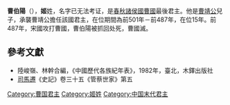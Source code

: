 '''曹伯陽'''（{{bd|？||前487年}}），'''姬'''姓，名字已无法考证，是[[春秋时期|春秋]][[諸侯國|諸侯國]][[曹國|曹國]]最後君主。他是[[曹靖公|曹靖公]]兒子，承襲曹靖公擔任該國君主，在位期間為前501年－前487年，在位15年。前487年，宋國攻打曹國，曹伯陽被抓回处死，曹國滅。

==參考文獻==
*陸峻嶺、林幹合編，《中國歷代各族紀年表》，1982年，臺北，木鐸出版社
*[[司馬遷|司馬遷]]《史記》卷三十五《管蔡世家》第五

{{start box}}
{{s-before|[[曹靖公|曹靖公]]}}
{{s-title|[[春秋时期|春秋]][[曹國|曹國]]君主|前501年－前487年 }}
{{s-after|末任}}
{{end box}}

{{曹国君主}}

[[Category:曹国君主|Category:曹国君主]]
[[Category:姬姓|Category:姬姓]]
[[Category:中国末代君主|Category:中国末代君主]]